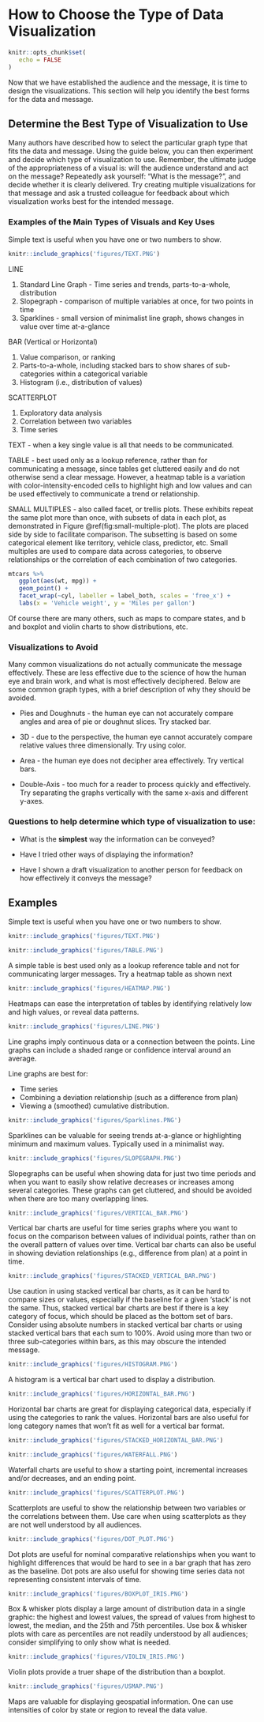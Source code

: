 # How to Choose the Type of Data Visualization

```r
knitr::opts_chunk$set(
   echo = FALSE
)
```

Now that we have established the audience and the message, it is time to design the visualizations. This section will help you identify the best forms for the data and message. 

## Determine the Best Type of Visualization to Use

Many authors have described how to select the particular graph type that fits the data and message. Using the guide below, you can then experiment and decide which type of visualization to use. Remember, the ultimate judge of the appropriateness of a visual is:  will the audience understand and act on the message? Repeatedly ask yourself: “What is the message?”, and decide whether it is clearly delivered. Try creating multiple visualizations for that message and ask a trusted colleague for feedback about which visualization works best for the intended message.

### Examples of the Main Types of Visuals and Key Uses

Simple text is useful when you have one or two numbers to show.

```r
knitr::include_graphics('figures/TEXT.PNG')
```

LINE

1. Standard Line Graph - Time series and trends, parts-to-a-whole, distribution 
2. Slopegraph - comparison of multiple variables at once, for two points in time 
3. Sparklines - small version of minimalist line graph, shows changes in value over time at-a-glance

BAR (Vertical or Horizontal)

1. Value comparison, or ranking
2. Parts-to-a-whole, including stacked bars to show shares of sub-categories within a categorical variable
3. Histogram (i.e., distribution of values)
   
SCATTERPLOT

1. Exploratory data analysis
2. Correlation between two variables
3. Time series
      
TEXT - when a key single value is all that needs to be communicated. 

TABLE - best used only as a lookup reference, rather than for communicating a message, since tables get cluttered easily and do not otherwise send a clear message. However, a heatmap table is a variation with color-intensity-encoded cells to highlight high and low values and can be used effectively to communicate a trend or relationship.

SMALL MULTIPLES  - also called facet, or trellis plots. These exhibits repeat the same plot more than once, with subsets of data in each plot, as demonstrated in Figure \@ref(fig:small-multiple-plot). The plots are placed side by side to facilitate comparison. The subsetting is based on some categorical element like territory, vehicle class, predictor, etc. Small multiples are used to compare data across categories, to observe relationships or the correlation of each combination of two categories.

```r
mtcars %>% 
   ggplot(aes(wt, mpg)) + 
   geom_point() +
   facet_wrap(~cyl, labeller = label_both, scales = 'free_x') + 
   labs(x = 'Vehicle weight', y = 'Miles per gallon')
```

Of course there are many others, such as maps to compare states, and b and boxplot and violin charts to show distributions, etc.

### Visualizations to Avoid

Many common visualizations do not actually communicate the message effectively. These are less effective due to the science of how the human eye and brain work, and what is most effectively deciphered. Below are some common graph types, with a brief description of why they should be avoided.

* Pies and Doughnuts - the human eye can not accurately compare angles and area of pie or doughnut slices. Try stacked bar.

* 3D - due to the perspective, the human eye cannot accurately compare relative values three dimensionally. Try using color.

* Area - the human eye does not decipher area effectively. Try vertical bars.

* Double-Axis - too much for a reader to process quickly and effectively. Try separating the graphs vertically with the same x-axis and different y-axes.

     
### Questions to help determine which type of visualization to use:

*	What is the **simplest** way the information can be conveyed?

*	Have I tried other ways of displaying the information?

*	Have I shown a draft visualization to another person for feedback on how effectively it conveys the message?

## Examples

<!--
![Text] 
 [Text] 
-->

Simple text is useful when you have one or two numbers to show.

```r
knitr::include_graphics('figures/TEXT.PNG')
```

```r
knitr::include_graphics('figures/TABLE.PNG')
```

A simple table is best used only as a lookup reference table and not for communicating larger messages. Try a heatmap table as shown next

```r
knitr::include_graphics('figures/HEATMAP.PNG')
```

Heatmaps can ease the interpretation of tables by identifying relatively low and high values, or reveal data patterns.

```r
knitr::include_graphics('figures/LINE.PNG')
```

Line graphs imply continuous data or a connection between the points. Line graphs can include a shaded range or confidence interval around an average.

Line graphs are best for:

* Time series
* Combining a deviation relationship (such as a difference from plan)
* Viewing a (smoothed) cumulative distribution.

```r
knitr::include_graphics('figures/Sparklines.PNG')
```

Sparklines can be valuable for seeing trends at-a-glance or highlighting minimum and maximum values. Typically used in a minimalist way.

```r
knitr::include_graphics('figures/SLOPEGRAPH.PNG')
```
              
Slopegraphs can be useful when showing data for just two time periods and when you want to easily show relative decreases or increases among several categories. These graphs can get cluttered, and should be avoided when there are too many overlapping lines.

```r
knitr::include_graphics('figures/VERTICAL_BAR.PNG')
```

Vertical bar charts are useful for time series graphs where you want to focus on the comparison between values of individual points, rather than on the overall pattern of values over time. Vertical bar charts can also be useful in showing deviation relationships (e.g., difference from plan) at a point in time. 

```r
knitr::include_graphics('figures/STACKED_VERTICAL_BAR.PNG')
```

Use caution in using stacked vertical bar charts, as it can be hard to compare sizes or values, especially if the baseline for a given 'stack' is not the same. Thus, stacked vertical bar charts are best if there is a key category of focus, which should be placed as the bottom set of bars. Consider using absolute numbers in stacked vertical bar charts or using stacked vertical bars that each sum to 100%.
Avoid using more than two or three sub-categories within bars, as this may obscure the intended message. 

```r
knitr::include_graphics('figures/HISTOGRAM.PNG')
```

A histogram is a vertical bar chart used to display a distribution.

```r
knitr::include_graphics('figures/HORIZONTAL_BAR.PNG')
```

Horizontal bar charts are great for displaying categorical data, especially if using the categories to rank the values. Horizontal bars are also useful for long category names that won't fit as well for a vertical bar format.

```r
knitr::include_graphics('figures/STACKED_HORIZONTAL_BAR.PNG')
```

```r
knitr::include_graphics('figures/WATERFALL.PNG')
```

Waterfall charts are useful to show a starting point, incremental increases and/or decreases, and an ending point.  

```r
knitr::include_graphics('figures/SCATTERPLOT.PNG')
```

Scatterplots are useful to show the relationship between two variables or the correlations between them. Use care when using scatterplots as they are not well understood by all audiences. 

```r
knitr::include_graphics('figures/DOT_PLOT.PNG')
```

Dot plots are useful for nominal comparative relationships when you want to highlight differences that would be hard to see in a bar graph that has zero as the baseline. Dot pots are also useful for showing time series data not representing consistent intervals of time.

```r
knitr::include_graphics('figures/BOXPLOT_IRIS.PNG')
```

Box & whisker plots display a large amount of distribution data in a single graphic: the highest and lowest values, the spread of values from highest to lowest, the median, and the 25th and 75th percentiles. Use box & whisker plots with care as percentiles are not readily understood by all audiences; consider simplifying to only show what is needed.

```r
knitr::include_graphics('figures/VIOLIN_IRIS.PNG')
```

Violin plots provide a truer shape of the distribution than a boxplot.

```r
knitr::include_graphics('figures/USMAP.PNG')
```

Maps are valuable for displaying geospatial information. One can use intensities of color by state or region to reveal the data value.
